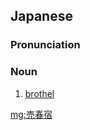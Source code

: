 ==Japanese==
{{ja-kanjitab|ばい|しゅん|やど}}

===Pronunciation===
{{ja-pron|ばいしゅんやど}}

===Noun===
{{ja-noun|ばいしゅんやど}}

# [[brothel]]

[[mg:売春宿]]